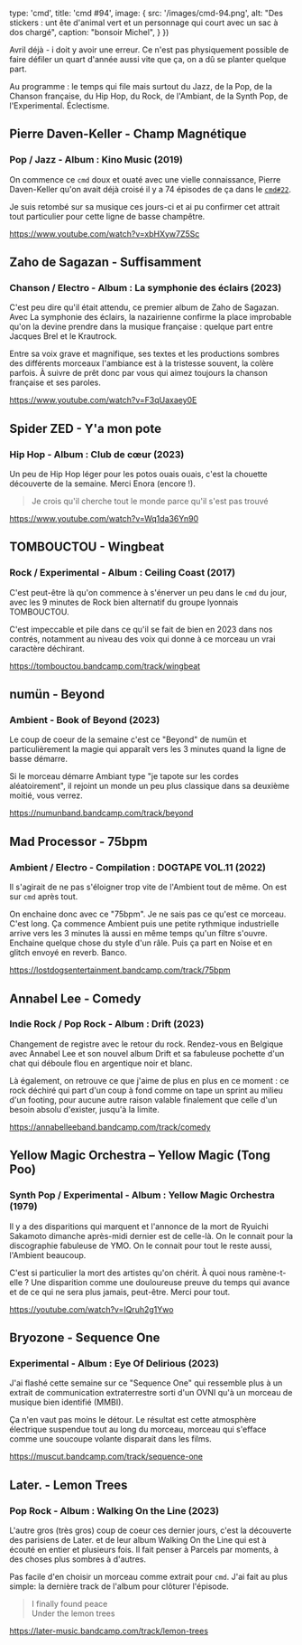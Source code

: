 
  type: 'cmd',
  title: 'cmd #94',
  image: {
    src: '/images/cmd-94.png',
    alt: "Des stickers : unt ête d'animal vert et un personnage qui court avec un sac à dos chargé",
    caption: "bonsoir Michel",
  }
})

Avril déjà - i doit y avoir une erreur. Ce n'est pas physiquement possible de faire défiler un quart d'année aussi vite que ça, on a dû se planter quelque part.

Au programme : le temps qui file mais surtout du Jazz, de la Pop, de la Chanson française, du Hip Hop, du Rock, de l'Ambiant, de la Synth Pop, de l'Experimental. Éclectisme.



## Pierre Daven-Keller - Champ Magnétique

### Pop / Jazz - Album : Kino Music (2019)

On commence ce `cmd` doux et ouaté avec une vielle connaissance, Pierre Daven-Keller qu'on avait déjà croisé il y a 74 épisodes de ça dans le [`cmd#22`](https://cmd.wuips.com/post/2021-11-19-cmd-22).

Je suis retombé sur sa musique ces jours-ci et ai pu confirmer cet attrait tout particulier pour cette  ligne de basse champêtre.

https://www.youtube.com/watch?v=xbHXyw7Z5Sc




## Zaho de Sagazan - Suffisamment

### Chanson / Electro - Album : La symphonie des éclairs (2023)

C'est peu dire qu'il était attendu, ce premier album de Zaho de Sagazan. Avec La symphonie des éclairs, la nazairienne confirme la place improbable qu'on la devine prendre dans la musique française : quelque part entre Jacques Brel et le Krautrock.

Entre sa voix grave et magnifique, ses textes et les productions sombres des différents morceaux l'ambiance est à la tristesse souvent, la colère parfois. À suivre de prêt donc par vous qui aimez toujours la chanson française et ses paroles.

https://www.youtube.com/watch?v=F3qUaxaey0E



## Spider ZED - Y'a mon pote

### Hip Hop - Album : Club de cœur (2023)

Un peu de Hip Hop léger pour les potos ouais ouais, c'est la chouette découverte de la semaine. Merci Enora (encore !).

> Je crois qu'il cherche tout le monde parce qu'il s'est pas trouvé

https://www.youtube.com/watch?v=Wq1da36Yn90



## TOMBOUCTOU - Wingbeat

### Rock / Experimental - Album : Ceiling Coast (2017)

C'est peut-être là qu'on commence à s'énerver un peu dans le `cmd` du jour, avec les 9 minutes de Rock bien alternatif du groupe lyonnais TOMBOUCTOU.

C'est impeccable et pile dans ce qu'il se fait de bien en 2023 dans nos contrés, notamment au niveau des voix qui donne à ce morceau un vrai caractère déchirant.

https://tombouctou.bandcamp.com/track/wingbeat



## numün - Beyond

### Ambient - Book of Beyond (2023)

Le coup de coeur de la semaine c'est ce "Beyond" de numün et particulièrement la magie qui apparaît vers les 3 minutes quand la ligne de basse démarre.

Si le morceau démarre Ambiant type "je tapote sur les cordes aléatoirement", il rejoint un monde un peu plus classique dans sa deuxième moitié, vous verrez.

https://numunband.bandcamp.com/track/beyond



## Mad Processor - 75bpm

### Ambient / Electro - Compilation : DOGTAPE VOL​.​11 (2022)

Il s'agirait de ne pas s'éloigner trop vite de l'Ambient tout de même. On est sur `cmd` après tout.

On enchaine donc avec ce "75bpm". Je ne sais pas ce qu'est ce morceau. C'est long. Ça commence Ambient puis une petite rythmique industrielle arrive vers les 3 minutes là aussi en même temps qu'un filtre s'ouvre. Enchaine quelque chose du style d'un râle. Puis ça part en Noise et en glitch envoyé en reverb. Banco.

https://lostdogsentertainment.bandcamp.com/track/75bpm




## Annabel Lee - Comedy

### Indie Rock / Pop Rock - Album : Drift (2023)

Changement de registre avec le retour du rock. Rendez-vous en Belgique avec Annabel Lee et son nouvel album Drift et sa fabuleuse pochette d'un chat qui déboule flou en argentique noir et blanc.

Là également, on retrouve ce que j'aime de plus en plus en ce moment : ce rock déchiré qui part d'un coup à fond comme on tape un sprint au milieu d'un footing, pour aucune autre raison valable finalement que celle d'un besoin absolu d'exister, jusqu'à la limite.

https://annabelleeband.bandcamp.com/track/comedy




## Yellow Magic Orchestra – Yellow Magic (Tong Poo)

### Synth Pop / Experimental - Album : Yellow Magic Orchestra (1979)

Il y a des disparitions qui marquent et l'annonce de la mort de Ryuichi Sakamoto dimanche après-midi dernier est de celle-là. On le connait pour la discographie fabuleuse de YMO. On le connait pour tout le reste aussi, l'Ambient beaucoup.

C'est si particulier la mort des artistes qu'on chérit. À quoi nous ramène-t-elle ? Une disparition comme une douloureuse preuve du temps qui avance et de ce qui ne sera plus jamais, peut-être. Merci pour tout.

https://youtube.com/watch?v=IQruh2g1Ywo



## Bryozone - Sequence One

### Experimental - Album : Eye Of Delirious (2023)

J'ai flashé cette semaine sur ce "Sequence One" qui ressemble plus à un extrait de communication extraterrestre sorti d'un OVNI qu'à un morceau de musique bien identifié (MMBI).

Ça n'en vaut pas moins le détour. Le résultat est cette atmosphère électrique suspendue tout au long du morceau, morceau qui s'efface comme une soucoupe volante disparait dans les films.

https://muscut.bandcamp.com/track/sequence-one




## Later. - Lemon Trees

### Pop Rock - Album : Walking On the Line (2023)

L'autre gros (très gros) coup de coeur ces dernier jours, c'est la découverte des parisiens de Later. et de leur album Walking On the Line qui est à écouté en entier et plusieurs fois. Il fait penser à Parcels par moments, à des choses plus sombres à d'autres.

Pas facile d'en choisir un morceau comme extrait pour `cmd`. J'ai fait au plus simple: la dernière track de l'album pour clôturer l'épisode.

> I finally found peace <br />
> Under the lemon trees <br />

https://later-music.bandcamp.com/track/lemon-trees


